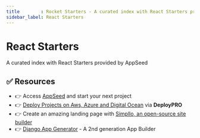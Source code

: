 ```yaml
---
title        : Rocket Starters - A curated index with React Starters provided by AppSeed
sidebar_label: React Starters
---
```


# React Starters


<SubHeading>A curated index with React Starters provided by AppSeed</SubHeading>

<DocCardList />

## ✅ Resources 

- 👉 Access [AppSeed](https://appseed.us/) and start your next project
- 👉 [Deploy Projects on Aws, Azure and Digital Ocean](https://www.docs.deploypro.dev/) via **DeployPRO**
- 👉 Create an amazing landing page with [Simpllo, an open-source site builder](https://www.simpllo.com/)
- 👉 [Django App Generator](https://app-generator.dev/django/) - A 2nd generation App Builder
